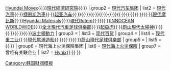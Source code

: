 {{Navbox 
| name      = 现代集团 (1946-2001年)
| title     = [[File:Hyundai logo (hanja).svg|70px]] [[現代集團]]
| group1    = [[現代集团]]
| list1     = {{le|現代峨山|Hyundai Asan}}{{·}}[[Hyundai Movex]]{{·}}[[現代經濟研究院]]{{·}}{{Link-ko|現代電梯|현대엘리베이터}}
| group2    = [[現代汽车集团]]
| list2     = [[現代汽車]]{{·}}[[捷恩斯汽車]]{{·}}[[起亚汽车]]{{·}}{{le|現代建設|Hyundai Engineering & Construction}}{{·}}{{le|现代工程|Hyundai Engineering (HEC)}}{{·}}{{le|现代奥特奥博|Hyundai AutoEver}}{{·}}{{le|現代GLOVIS|Hyundai Glovis}}{{·}}{{le|現代資本|Hyundai Capital}}{{·}}{{le|现代信用卡|Hyundai Card}}{{·}}{{le|現代海斯克鋼材|Hyundai Hysco}}{{·}}{{le|現代鋼鐵|Hyundai Steel}}{{·}}[[現代摩比斯]]{{·}}[[Hyundai Materials]]{{·}}[[現代Rotem]]{{·}}{{le|現代威亞|Hyundai Wia}}{{·}}[[INNOCEAN WORLDWIDE]]{{·}}[[全北現代汽車足球俱樂部]]{{·}}[[起亞虎]]{{·}}[[蔚山現代太陽神]]{{·}}{{le|天安現代資本天行者|Cheonan Hyundai Capital Skywalkers}}{{·}}{{le|水原現代建設山州|Suwon Hyundai Engineering & Construction Hillstate}}{{·}}{{le|現代鋼鐵紅天使女子足球俱樂部|Incheon Hyundai Steel Red Angels|仁川現代鋼鐵紅天使}}{{·}}[[波士頓動力]] 
| group3    = {{le|現代百货集团|Hyundai Department Store Group}}
| list3     = [[现代百货]]
| group4    = {{le|現代重工集团|Hyundai Heavy Industries Group}}
| list4     = [[现代重工业]]{{·}}[[現代尾浦造船]]{{·}}{{le|現代三湖重工|Hyundai Samho Heavy Industries}}{{·}}{{le|現代煉油|Hyundai Oilbank}}{{·}}[[蔚山現代足球俱樂部]]
| group5    = {{le|现代发展集团|HDC Group}}
| list5     = {{le|現代產業開發|HDC Hyundai Development Company}}{{·}}{{le|現代EP|HDC Hyundai EP}}
| group6    = 現代海上火災保險集团
| list6     = [[現代海上火災保險公司|現代海上火災保險]]
| group7    = 曾经有关联企业
| list7     = [[SK海力士|Hynix]]{{·}}{{le|現代建設|Hyundai Engineering & Construction}}
}}<noinclude>
{{collapsible option}}
[[Category:現代集團‎| ]]
[[Category:韩国财阀模板]] 
</noinclude>